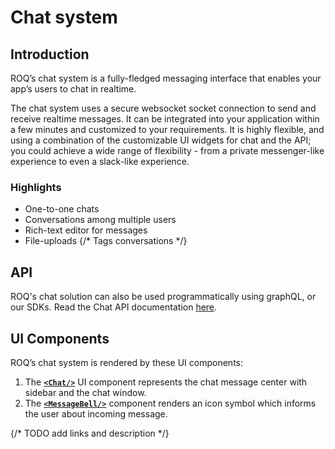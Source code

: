 
# Chat system

## Introduction

ROQ’s chat system is a fully-fledged messaging interface that enables your app’s users to chat in realtime.

The chat system uses a secure websocket socket connection to send and receive realtime messages. It can be integrated into your application within a few minutes and customized to your requirements. It is highly flexible, and using a combination of the customizable UI widgets for chat and the API; you could achieve a wide range of flexibility - from a private messenger-like experience to even a slack-like experience.

### Highlights

* One-to-one chats
* Conversations among multiple users
* Rich-text editor for messages
* File-uploads
{/* Tags conversations */}

## API

ROQ's chat solution can also be used programmatically using graphQL, or our SDKs. Read the Chat API documentation [here](/chat/api).  

## UI Components

ROQ’s chat system is rendered by these UI components:

1. The [**`<Chat/>`**](/chat/ui-components#chat) UI component represents the chat message center with sidebar and the chat window.
2. The [**`<MessageBell/>`**](/chat/ui-components#chatmessagebell) component renders an icon symbol which informs the user about incoming message.

{/* TODO add links and description */}

